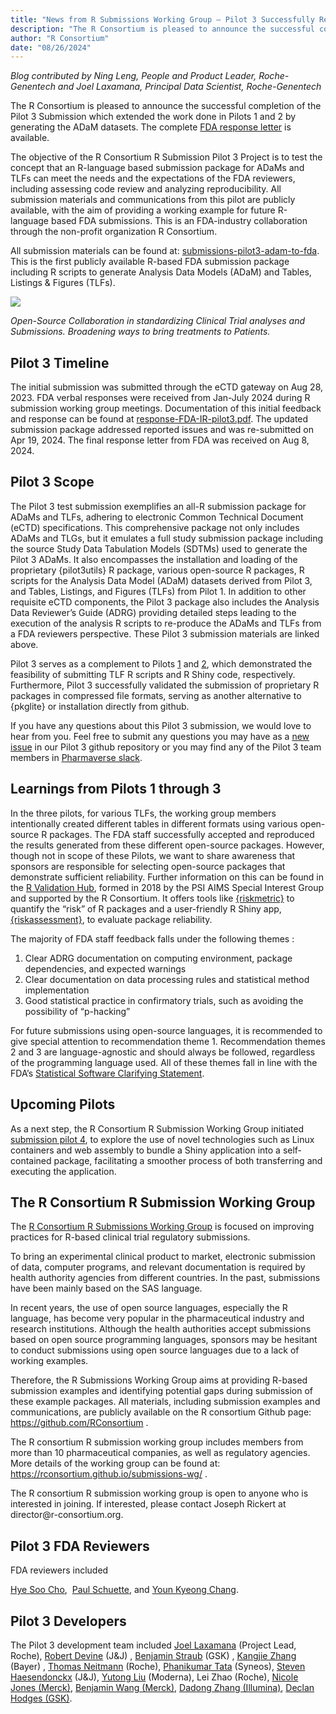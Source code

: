 ```yaml
---
title: "News from R Submissions Working Group – Pilot 3 Successfully Reviewed by FDA"
description: "The R Consortium is pleased to announce the successful completion of the Pilot 3 Submission which extended the work done in Pilots 1 and 2 by generating the ADaM datasets. The complete FDA response letter is available."
author: "R Consortium"
date: "08/26/2024"
---
```


_Blog contributed by Ning Leng, People and Product Leader, Roche-Genentech and Joel Laxamana, Principal Data Scientist, Roche-Genentech_

The R Consortium is pleased to announce the successful completion of the Pilot 3 Submission which extended the work done in Pilots 1 and 2 by generating the ADaM datasets. The complete [FDA response letter](https://github.com/RConsortium/submissions-wg/blob/main/_Documents/Summary_R_Pilot3_Submission.pdf) is available.  

The objective of the R Consortium R Submission Pilot 3 Project is to test the concept that an R-language based submission package for ADaMs and TLFs can meet the needs and the expectations of the FDA reviewers, including assessing code review and analyzing reproducibility. All submission materials and communications from this pilot are publicly available, with the aim of providing a working example for future R-language based FDA submissions. This is an FDA-industry collaboration through the non-profit organization R Consortium.

All submission materials can be found at: [submissions-pilot3-adam-to-fda](https://github.com/RConsortium/submissions-pilot3-adam-to-fda). This is the first publicly available R-based FDA submission package including R scripts to generate Analysis Data Models (ADaM) and Tables, Listings & Figures (TLFs).

![](collaboration.png)

_Open-Source Collaboration in standardizing Clinical Trial analyses and Submissions. Broadening ways to bring treatments to Patients._

## Pilot 3 Timeline

The initial submission was submitted through the eCTD gateway on Aug 28, 2023. FDA verbal responses were received from Jan-July 2024 during R submission working group meetings. Documentation of this initial feedback and response can be found at [response-FDA-IR-pilot3.pdf](https://github.com/RConsortium/submissions-pilot3-adam-to-fda/blob/main/m1/us/response-FDA-IR-pilot3.pdf). The updated submission package addressed reported issues and was re-submitted on Apr 19, 2024. The final response letter from FDA was received on Aug 8, 2024.

## Pilot 3 Scope

The Pilot 3 test submission exemplifies an all-R submission package for ADaMs and TLFs, adhering to electronic Common Technical Document (eCTD) specifications. This comprehensive package not only includes ADaMs and TLGs, but it emulates a full study submission package including the source Study Data Tabulation Models (SDTMs) used to generate the Pilot 3 ADaMs. It also encompasses the installation and loading of the proprietary {pilot3utils} R package, various open-source R packages, R scripts for the Analysis Data Model (ADaM) datasets derived from Pilot 3, and Tables, Listings, and Figures (TLFs) from Pilot 1. In addition to other requisite eCTD components, the Pilot 3 package also includes the Analysis Data Reviewer’s Guide (ADRG) providing detailed steps leading to the execution of the analysis R scripts to re-produce the ADaMs and TLFs from a FDA reviewers perspective. These Pilot 3 submission materials are linked above.

Pilot 3 serves as a complement to Pilots [1](https://github.com/RConsortium/submissions-pilot1-to-fda) and [2](https://github.com/RConsortium/submissions-pilot2-to-fda), which demonstrated the feasibility of submitting TLF R scripts and R Shiny code, respectively. Furthermore, Pilot 3 successfully validated the submission of proprietary R packages in compressed file formats, serving as another alternative to {pkglite} or installation directly from github.

If you have any questions about this Pilot 3 submission, we would love to hear from you. Feel free to submit any questions you may have as a [new issue](https://github.com/RConsortium/submissions-pilot3-adam-to-fda/issues/new/choose) in our Pilot 3 github repository or you may find any of the Pilot 3 team members in [Pharmaverse slack](https://pharmaverse.slack.com/archives/C030EB2M4GM).

## Learnings from Pilots 1 through 3

In the three pilots, for various TLFs, the working group members intentionally created different tables in different formats using various open-source R packages. The FDA staff successfully accepted and reproduced the results generated from these different open-source packages. However, though not in scope of these Pilots, we want to share awareness that sponsors are responsible for selecting open-source packages that demonstrate sufficient reliability. Further information on this can be found in the [R Validation Hub](https://www.pharmar.org/), formed in 2018 by the PSI AIMS Special Interest Group and supported by the R Consortium. It offers tools like [{riskmetric}](https://www.pharmar.org/posts/news/updates-aug-2024/) to quantify the “risk” of R packages and a user-friendly R Shiny app, [{riskassessment}](https://www.pharmar.org/riskassessment/), to evaluate package reliability.

The majority of FDA staff feedback falls under the following themes :

1.  Clear ADRG documentation on computing environment, package dependencies, and expected warnings
2.  Clear documentation on data processing rules and statistical method implementation
3.  Good statistical practice in confirmatory trials, such as avoiding the possibility of “p-hacking” 

For future submissions using open-source languages, it is recommended to give special attention to recommendation theme 1. Recommendation themes 2 and 3 are language-agnostic and should always be followed, regardless of the programming language used. All of these themes fall in line with the FDA’s [Statistical Software Clarifying Statement](https://rconsortium.github.io/submissions-pilot3-adam/main/articles/statistical-software-clarifying-statement.html).

## Upcoming Pilots

As a next step, the R Consortium R Submission Working Group initiated [submission pilot 4](https://rconsortium.github.io/submissions-pilot4/), to explore the use of novel technologies such as Linux containers and web assembly to bundle a Shiny application into a self-contained package, facilitating a smoother process of both transferring and executing the application.

## The R Consortium R Submission Working Group

The [R Consortium R Submissions Working Group](https://rconsortium.github.io/submissions-wg/) is focused on improving practices for R-based clinical trial regulatory submissions.

To bring an experimental clinical product to market, electronic submission of data, computer programs, and relevant documentation is required by health authority agencies from different countries. In the past, submissions have been mainly based on the SAS language. 

In recent years, the use of open source languages, especially the R language, has become very popular in the pharmaceutical industry and research institutions. Although the health authorities accept submissions based on open source programming languages, sponsors may be hesitant to conduct submissions using open source languages due to a lack of working examples.

Therefore, the R Submissions Working Group aims at providing R-based submission examples and identifying potential gaps during submission of these example packages. All materials, including submission examples and communications, are publicly available on the R consortium Github page: [https://github.com/RConsortium](https://github.com/RConsortium) .

The R consortium R submission working group includes members from more than 10 pharmaceutical companies, as well as regulatory agencies. More details of the working group can be found at: [https://rconsortium.github.io/submissions-wg/](https://rconsortium.github.io/submissions-wg/) .

The R consortium R submission working group is open to anyone who is interested in joining. If interested, please contact Joseph Rickert at director@r-consortium.org. 

## Pilot 3 FDA Reviewers

FDA reviewers included  

[Hye Soo Cho](https://www.linkedin.com/in/hye-soo-cho/),  [Paul Schuette](https://www.linkedin.com/in/paul-schuette-40aa838/), and [Youn Kyeong Chang](https://www.linkedin.com/in/youn-kyeong-chang-885785159/).  

## Pilot 3 Developers

The Pilot 3 development team included [Joel Laxamana](https://www.linkedin.com/in/jlaxamana/) (Project Lead, Roche), [Robert Devine](https://www.linkedin.com/in/robert-devine-50b0b931/) (J&J) , [Benjamin Straub](https://www.linkedin.com/in/ben-straub/) (GSK) , [Kangjie Zhang](https://www.linkedin.com/in/kaz462/) (Bayer) , [Thomas Neitmann](https://www.linkedin.com/in/thomas-neitmann/) (Roche), [Phanikumar Tata](https://www.linkedin.com/in/tataphani/) (Syneos), [Steven Haesendonckx](https://www.linkedin.com/in/stevenhaesendonckx/) (J&J), [Yutong Liu](https://www.linkedin.com/in/yutong-liu-a25b68a8/) (Moderna), Lei Zhao (Roche), [Nicole Jones (Merck)](https://www.linkedin.com/in/nicolekjonesmph/), [Benjamin Wang (Merck),](https://www.linkedin.com/in/bingjun-wang-2b9783147/) [Dadong Zhang (Illumina)](https://www.linkedin.com/in/dadong-zhang-48b937201/), [Declan Hodges (GSK)](https://www.linkedin.com/in/declan-hodges/).